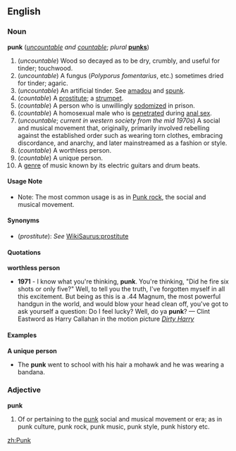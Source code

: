 ==English==

===Noun===
'''punk''' (''[[uncountable]] and [[countable]]''; ''plural'' '''[[punks]]''')
# (''uncountable'') Wood so decayed as to be dry, crumbly, and useful for tinder; touchwood.
# (''uncountable'') A fungus (''Polyporus fomentarius'', etc.) sometimes dried for tinder; agaric.
# (''uncountable'') An artificial tinder. See [[amadou]] and [[spunk]].
# (''countable'') A [[prostitute]]; a [[strumpet]].
# (''countable'') A person who is unwillingly [[sodomize]]d in prison.
# (''countable'') A homosexual male who is [[penetrate]]d during [[anal sex]].
# (''uncountable''; ''current in western society from the mid 1970s'') A social and musical movement that, originally, primarily involved rebelling against the established order such as wearing torn clothes, embracing discordance, and anarchy, and later mainstreamed as a fashion or style. 
# (''countable'') A worthless person.
# (''countable'') A unique person.
# A [[genre]] of music known by its electric guitars and drum beats.

====Usage Note====
*Note: The most common usage is as in [[Punk rock]], the social and musical movement.
{{wikipedia}}

====Synonyms====
*(''prostitute''): ''See'' [[WikiSaurus:prostitute]]

====Quotations====
'''worthless person'''
*'''1971''' - I know what you're thinking, '''punk'''. You're thinking, "Did he fire six shots or only five?" Well, to tell you the truth, I've forgotten myself in all this excitement. But being as this is a .44 Magnum, the most powerful handgun in the world, and would blow your head clean off, you've got to ask yourself a question: Do I feel lucky? Well, do ya '''punk'''? &mdash; Clint Eastword as Harry Callahan in the motion picture ''[[w:Dirty Harry|Dirty Harry]]''

====Examples====

'''A unique person'''
*The '''punk''' went to school with his hair a mohawk and he was wearing a bandana.

===Adjective===
'''punk'''
# Of or pertaining to the [[punk]] social and musical movement or era; as in punk culture, punk rock, punk music, punk style, punk history etc.

[[zh:Punk]]